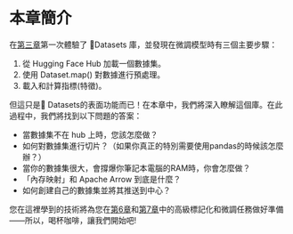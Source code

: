 # 本章簡介

<CourseFloatingBanner
    chapter={5}
    classNames="absolute z-10 right-0 top-0"
/>

在[第三章](/course/chapter3)第一次體驗了 🤗Datasets 庫，並發現在微調模型時有三個主要步驟：

1. 從 Hugging Face Hub 加載一個數據集。
2. 使用 Dataset.map() 對數據進行預處理。
3. 載入和計算指標(特徵)。

但這只是🤗 Datasets的表面功能而已！在本章中，我們將深入瞭解這個庫。在此過程中，我們將找到以下問題的答案：

* 當數據集不在 hub 上時，您該怎麼做？
* 如何對數據集進行切片？（如果你真正的特別需要使用pandas的時候該怎麼辦？）
* 當你的數據集很大，會撐爆你筆記本電腦的RAM時，你會怎麼做？
* 「內存映射」和 Apache Arrow 到底是什麼？
* 如何創建自己的數據集並將其推送到中心？

您在這裡學到的技術將為您在[第6章](/course/chapter6)和[第7章](/course/chapter7)中的高級標記化和微調任務做好準備——所以，喝杯咖啡，讓我們開始吧!